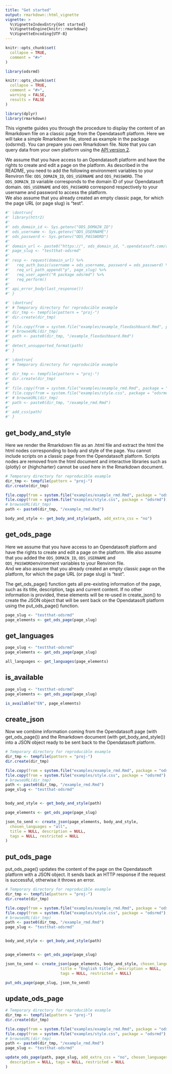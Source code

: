 ```yaml
---
title: "Get started"
output: rmarkdown::html_vignette
vignette: >
  %\VignetteIndexEntry{Get started}
  %\VignetteEngine{knitr::rmarkdown}
  %\VignetteEncoding{UTF-8}
---
```


```r
knitr::opts_chunk$set(
  collapse = TRUE,
  comment = "#>"
)
```

```r
library(odsrmd)
```

<!-- This vignette is generated by fusen: do not edit by hand -->

```r
knitr::opts_chunk$set(
  collapse = TRUE,
  comment = "#>",
  warning = FALSE,
  results = FALSE
)
```

```r
library(dplyr)
library(rmarkdown)
```

This vignette guides you through the procedure to display the content of an Rmarkdown file on a classic page from the Opendatasoft platform. Here we will take a simple Rmarkdown file, stored as example in the package {odsrmd}. You can prepare you own Rmarkdown file. Note that you can query data from your own platform using the [API version 2](https://help.opendatasoft.com/apis/ods-explore-v2/). 


We assume that you have access to an Opendatasoft platform and have the rights to create and edit a page on the platform. As described in the README, you need to add the following environment variables to your Renviron file: `ODS_DOMAIN_ID`, `ODS_USERNAME` and `ODS_PASSWORD`. The `ODS_DOMAIN_ID` variable corresponds to the domain ID of your Opendatasoft domain. `ODS_USERNAME` and `ODS_PASSWORD` correspond respectively to your username and password to access the platform.        
We also assume that you already created an empty classic page, for which the page URL (or page slug) is "test".




<!-- ## api_error_body -->

    

  

```r
#' \dontrun{
#' library(httr2)
#' 
#' ods_domain_id <- Sys.getenv("ODS_DOMAIN_ID")
#' ods_username <- Sys.getenv("ODS_USERNAME")
#' ods_password <- Sys.getenv("ODS_PASSWORD")
#' 
#' domain_url <- paste0("https://", ods_domain_id, ".opendatasoft.com/api/management/v2/")
#' page_slug <- "testthat-odsrmd"
#' 
#' resp <- request(domain_url) %>%
#'   req_auth_basic(username = ods_username, password = ods_password) %>%
#'   req_url_path_append("p", page_slug) %>%
#'   req_user_agent("R package odsrmd") %>%
#'   req_perform()
#' 
#' api_error_body(last_response())
#' }
```

  

  

<!-- detect_unsupported_format -->
    

  

```r
#' \dontrun{
#' # Temporary directory for reproducible example
#' dir_tmp <- tempfile(pattern = "proj-")
#' dir.create(dir_tmp)
#'
#' file.copy(from = system.file("examples/example_flexdashboard.Rmd", package = "odsrmd"), to = dir_tmp)
#' # browseURL(dir_tmp)
#' path <- paste0(dir_tmp, "/example_flexdashboard.Rmd")
#'
#' detect_unsupported_format(path)
#' }
```

  

  


<!-- add_css -->
    

  

```r
#' \dontrun{
#' # Temporary directory for reproducible example
#'
#' dir_tmp <- tempfile(pattern = "proj-")
#' dir.create(dir_tmp)
#'
#' file.copy(from = system.file("examples/example_rmd.Rmd", package = "odsrmd"), to=dir_tmp)
#' file.copy(from = system.file("examples/style.css", package = "odsrmd"), to=dir_tmp)
#' # browseURL(dir_tmp)
#' path <- paste0(dir_tmp, "/example_rmd.Rmd")
#'
#' add_css(path)
#' }
```

  

  




    

## get_body_and_style

    
Here we render the Rmarkdown file as an .html file and extract the html the html nodes corresponding to body and style of the page. You cannot include scripts on a classic page from the Opendatasoft platform. Scripts nodes are removed from the html document and interactive libraries such as {plotly} or {highcharter} cannot be used here in the Rmarkdown document.     
    

  

```r
# Temporary directory for reproducible example
dir_tmp <- tempfile(pattern = "proj-")
dir.create(dir_tmp)

file.copy(from = system.file("examples/example_rmd.Rmd", package = "odsrmd"), to = dir_tmp)
file.copy(from = system.file("examples/style.css", package = "odsrmd"), to = dir_tmp)
# browseURL(dir_tmp)
path <- paste0(dir_tmp, "/example_rmd.Rmd")

body_and_style <- get_body_and_style(path, add_extra_css = "no")
```

  

## get_ods_page

    
Here we assume that you have access to an Opendatasoft platform and have the rights to create and edit a page on the platform. We also assume that you added the `ODS_DOMAIN_ID`, `ODS_USERNAME` and `ODS_PASSWORD`environment variables to your Renviron file.   
And we also assume that you already created an empty classic page on the platform, for which the page URL (or page slug) is "test".     

The get_ods_page() function gets all pre-existing information of the page, such as its title, description, tags and current content. If no other information is provided, these elements will be re-used in create_json() to create the JSON object that will be sent back on the Opendatasoft platform using the put_ods_page() function.       


  

```r
page_slug <- "testthat-odsrmd" 
page_elements <- get_ods_page(page_slug) 

```

  

  

## get_languages

    

  

```r
page_slug <- "testthat-odsrmd"
page_elements <- get_ods_page(page_slug) 

all_languages <- get_languages(page_elements)
```

  

  


## is_available

    

  

```r
page_slug <- "testthat-odsrmd" 
page_elements <- get_ods_page(page_slug) 

is_available("EN", page_elements)
```

  

  




## create_json

Now we combine information coming from the Opendatasoft page (with get_ods_page()) and the Rmarkdown document (with get_body_and_style()) into a JSON object ready to be sent back to the Opendatasoft platform.     

    

  

```r
# Temporary directory for reproducible example
dir_tmp <- tempfile(pattern = "proj-")
dir.create(dir_tmp)

file.copy(from = system.file("examples/example_rmd.Rmd", package = "odsrmd"), to = dir_tmp)
file.copy(from = system.file("examples/style.css", package = "odsrmd"), to=dir_tmp)
# browseURL(dir_tmp)
path <- paste0(dir_tmp, "/example_rmd.Rmd")
page_slug <- "testthat-odsrmd"


body_and_style <- get_body_and_style(path)

page_elements <- get_ods_page(page_slug)

json_to_send <- create_json(page_elements, body_and_style,
  chosen_languages = "all",
  title = NULL, description = NULL,
  tags = NULL, restricted = NULL
)
```

  

  

## put_ods_page

put_ods_page() updates the content of the page on the Opendatasoft platform with a JSON object. It sends back an HTTP response if the request is successful, otherwise it throws an error.    
    

  

```r
# Temporary directory for reproducible example
dir_tmp <- tempfile(pattern = "proj-")
dir.create(dir_tmp)

file.copy(from = system.file("examples/example_rmd.Rmd", package = "odsrmd"), to=dir_tmp)
file.copy(from = system.file("examples/style.css", package = "odsrmd"), to=dir_tmp)
# browseURL(dir_tmp)
path <- paste0(dir_tmp, "/example_rmd.Rmd")
page_slug <- "testthat-odsrmd"


body_and_style <- get_body_and_style(path)


page_elements <- get_ods_page(page_slug)

json_to_send <- create_json(page_elements, body_and_style, chosen_languages = c("en", "fr"), 
                        title = "English title", description = NULL,  
                        tags = NULL, restricted = NULL)

put_ods_page(page_slug, json_to_send)


```

  

  

## update_ods_page

    

  

```r
# Temporary directory for reproducible example
dir_tmp <- tempfile(pattern = "proj-")
dir.create(dir_tmp)

file.copy(from = system.file("examples/example_rmd.Rmd", package = "odsrmd"), to = dir_tmp)
file.copy(from = system.file("examples/style.css", package = "odsrmd"), to=dir_tmp)
# browseURL(dir_tmp)
path <- paste0(dir_tmp, "/example_rmd.Rmd")
page_slug <- "testthat-odsrmd"

update_ods_page(path, page_slug, add_extra_css = "no", chosen_languages = "all", title = NULL,
  description = NULL, tags = NULL, restricted = NULL
)
```

  

  



